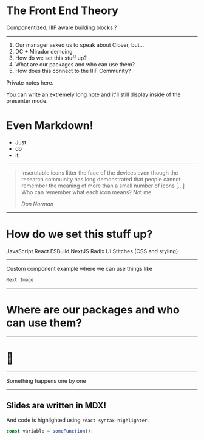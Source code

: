 <SlidePage next="page-2">
    
<Cover>

# The Front End Theory

Componentized, IIIF aware building blocks ?

</Cover>

---

1. Our manager asked us to speak about Clover, but...
1. DC + Mirador demoing
1. How do we set this stuff up?
1. What are our packages and who can use them?
1. How does this connect to the IIIF Community?

<SpeakerNotes>
    
Private notes here.

You can write an extremely long note and it'll still display inside of the presenter mode.

# Even Markdown!

- Just
- do
- it

</SpeakerNotes>

---

> Inscrutable icons litter the face of the devices even though the research
> community has long demonstrated that people cannot remember the meaning of
> more than a small number of icons […] Who can remember what each icon
> means? Not me.
>
> <cite>Don Norman</cite>

---

# How do we set this stuff up?

<Steps>
  <Step>JavaScript</Step>
  <Step>React</Step>
  <Step>ESBuild</Step>
  <Step>NextJS</Step>
  <Step>Radix UI</Step>
  <Step>Stitches (CSS and styling)</Step>
</Steps>

---

Custom component example where we can use things like

```js
Next Image
```

<AdamTestPage />

---

# Where are our packages and who can use them?

---

# 🤫

---

<Steps>
  <Step>Something</Step>
  <Step>happens</Step>
  <Step>one</Step>
  <Step>by</Step>
  <Step>one</Step>
</Steps>

---

## Slides are written in MDX!

And code is highlighted using `react-syntax-highlighter`.

```js
const variable = someFunction();
```

</SlidePage>
